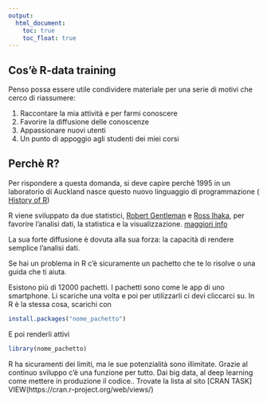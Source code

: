 ```yaml
---
output:
  html_document: 
    toc: true
    toc_float: true
---
```


## Cos'è R-data training

<link rel="stylesheet" href="styles.css" type="text/css">


Penso possa essere utile condividere materiale per una serie di motivi che cerco di riassumere:

1. Raccontare la mia attività e per farmi conoscere
2. Favorire la diffusione delle conoscenze
3. Appassionare nuovi utenti
4. Un punto di appoggio agli studenti dei miei corsi

## Perchè R?

Per rispondere a questa domanda, si deve capire perchè 1995 in un laboratorio di Auckland nasce questo nuovo linguaggio di programmazione ( [History of R](http://blog.revolutionanalytics.com/2017/10/updated-history-of-r.html))

R viene sviluppato da due statistici, [Robert Gentleman](https://en.wikipedia.org/wiki/Robert_Gentleman_(statistician)) e [Ross Ihaka](https://en.wikipedia.org/wiki/Ross_Ihaka), per favorire l'analisi dati, la statistica e la visualizzazione. [maggiori info](https://www.orison.biz/blogs/ch3ckmat3/2015/06/r-vs-python-for-data-science/)


La sua forte diffusione è dovuta alla sua forza: la capacità di rendere semplice l'analisi dati.

Se hai un problema in R c'è sicuramente un pachetto che te lo risolve o una guida che ti aiuta. 

Esistono più di 12000 pachetti. I pachetti sono come le app di uno smartphone. Li scariche una volta e poi per utilizzarli ci devi cliccarci su. In R è la stessa cosa, scarichi con

```r
install.packages("nome_pachetto")
```

E poi renderli attivi

```r
library(nome_pachetto)
```


R ha sicuramenti dei limiti, ma le sue potenzialità sono illimitate. Grazie al continuo sviluppo c'è una funzione per tutto. Dai big data, al deep learning come mettere in produzione il codice.. 
Trovate la lista al sito [CRAN TASK] VIEW(https://cran.r-project.org/web/views/)
